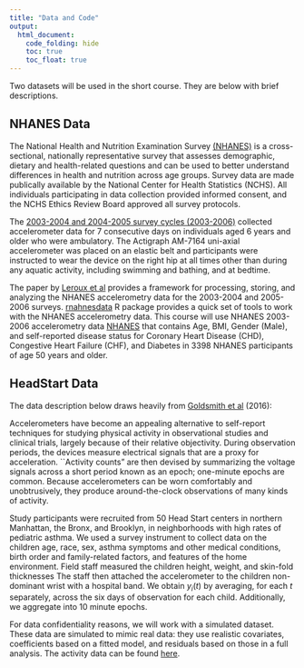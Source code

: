 ---
title: "Data and Code"
output:
  html_document: 
    code_folding: hide
    toc: true
    toc_float: true
---

Two datasets will be used in the short course. They are below with brief descriptions.

## NHANES Data

The National Health and Nutrition Examination Survey [(NHANES)](https://www.cdc.gov/nchs/nhanes/index.htm)  is a cross-sectional, nationally representative survey that assesses demographic, dietary and health-related questions and can be used to better understand differences in health and nutrition across age groups.  Survey data are made publically available by the National Center for Health Statistics (NCHS).  All individuals participating in data collection provided informed consent, and the NCHS Ethics Review Board approved all survey protocols.

The [2003-2004 and 2004-2005 survey cycles (2003-2006)](https://www.sciencedirect.com/science/article/pii/S0091743517301949?via%3Dihub) collected accelerometer data for 7 consecutive days on individuals aged 6 years and older who were ambulatory.  The Actigraph AM-7164  uni-axial accelerometer was placed on an elastic belt and participants were instructed to wear the device on the right hip at all times other than during any aquatic activity, including swimming and bathing, and at bedtime.

The paper by [Leroux et al](https://link.springer.com/article/10.1007/s12561-018-09229-9) provides a framework for processing, storing, and analyzing the NHANES accelerometry data for the 2003-2004 and 2005-2006 surveys. [rnahnesdata](https://github.com/andrew-leroux/rnhanesdata) R package provides a quick set of tools to work with the NHANES accelerometry data. This course will use NHANES 2003-2006 accelerometry data [NHANES](./DataCode/NHANES.RData) that contains Age, BMI, Gender (Male), and self-reported disease status for Coronary Heart Disease (CHD), Congestive Heart Failure (CHF), and Diabetes in 3398 NHANES participants of age 50 years and older.


## HeadStart Data

The data description below draws heavily from [Goldsmith et al](http://jeffgoldsmith.com/Downloads/HeadStart.pdf) (2016):

Accelerometers have become an appealing alternative to self-report techniques for studying physical activity in observational studies and clinical trials, largely because of their relative objectivity. During observation periods, the devices measure electrical signals that are a proxy for acceleration. ``Activity counts" are then devised by summarizing the voltage signals across a short period known as an epoch; one-minute epochs are common. Because accelerometers can be worn comfortably and unobtrusively, they produce around-the-clock observations of many kinds of activity.

Study participants were recruited from 50 Head Start centers in northern Manhattan, the Bronx, and Brooklyn, in neighborhoods with high rates of pediatric asthma. We used a survey instrument to collect data on the children age, race, sex, asthma symptoms and other medical conditions, birth order and family-related factors, and features of the home environment.  Field staff measured the children height, weight, and skin-fold thicknesses The staff then attached the accelerometer to the children non-dominant wrist with a hospital band. We obtain $y_i(t)$ by averaging, for each $t$ separately, across the six days of observation for each child. Additionally, we aggregate into 10 minute epochs.

For data confidentiality reasons, we will work with a simulated dataset. These data are simulated to mimic real data: they use realistic covariates, coefficients based on a fitted model, and residuals based on those in a full analysis. The activity data can be found [here](./DataCode/Activity.RDA).
